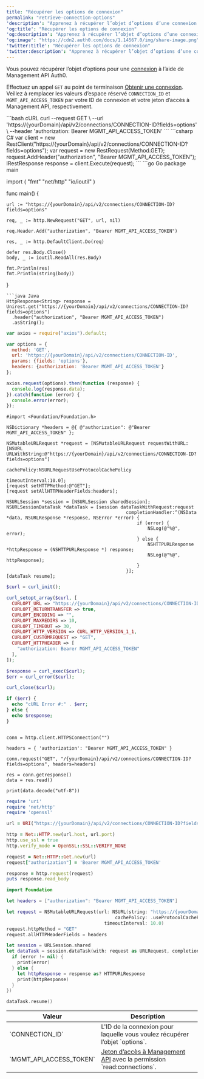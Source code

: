 ```yaml
---
title: "Récupérer les options de connexion"
permalink: "retrieve-connection-options"
'description': "Apprenez à récupérer l’objet d’options d’une connexion à l’aide de Management API Auth0."
'og:title': "Récupérer les options de connexion"
'og:description': "Apprenez à récupérer l’objet d’options d’une connexion à l’aide de Management API Auth0."
'og:image': "https://cdn2.auth0.com/docs/1.14567.0/img/share-image.png"
'twitter:title': "Récupérer les options de connexion"
'twitter:description': "Apprenez à récupérer l’objet d’options d’une connexion à l’aide de Management API Auth0."
---
```



Vous pouvez récupérer l’objet d’options pour une [connexion](/docs/docs/fr-ca/connections) à l’aide de <Tooltip href="/docs/docs/fr-ca/glossary?term=management-api" tip="Management API
Un produit permettant aux clients d’effectuer des tâches administratives." cta="Voir le glossaire">Management API</Tooltip> Auth0.

Effectuez un appel `GET` au point de terminaison [Obtenir une connexion](/docs/docs/fr-ca/api/management/v2#!/Connections/get_connections_by_id). Veillez à remplacer les valeurs d’espace réservé `CONNECTION_ID` et `MGMT_API_ACCESS_TOKEN` par votre ID de connexion et votre jeton d’accès à Management API, respectivement.

<AuthCodeGroup>
```bash cURL
curl --request GET \
  --url 'https://{yourDomain}/api/v2/connections/CONNECTION-ID?fields=options' \
  --header 'authorization: Bearer MGMT_API_ACCESS_TOKEN'
```
```csharp C#
var client = new RestClient("https://{yourDomain}/api/v2/connections/CONNECTION-ID?fields=options");
var request = new RestRequest(Method.GET);
request.AddHeader("authorization", "Bearer MGMT_API_ACCESS_TOKEN");
IRestResponse response = client.Execute(request);
```
```go Go
package main

import (
	"fmt"
	"net/http"
	"io/ioutil"
)

func main() {

	url := "https://{yourDomain}/api/v2/connections/CONNECTION-ID?fields=options"

	req, _ := http.NewRequest("GET", url, nil)

	req.Header.Add("authorization", "Bearer MGMT_API_ACCESS_TOKEN")

	res, _ := http.DefaultClient.Do(req)

	defer res.Body.Close()
	body, _ := ioutil.ReadAll(res.Body)

	fmt.Println(res)
	fmt.Println(string(body))

}
```
```java Java
HttpResponse<String> response = Unirest.get("https://{yourDomain}/api/v2/connections/CONNECTION-ID?fields=options")
  .header("authorization", "Bearer MGMT_API_ACCESS_TOKEN")
  .asString();
```
```javascript Node.JS
var axios = require("axios").default;

var options = {
  method: 'GET',
  url: 'https://{yourDomain}/api/v2/connections/CONNECTION-ID',
  params: {fields: 'options'},
  headers: {authorization: 'Bearer MGMT_API_ACCESS_TOKEN'}
};

axios.request(options).then(function (response) {
  console.log(response.data);
}).catch(function (error) {
  console.error(error);
});
```
```obj-c Obj-C
#import <Foundation/Foundation.h>

NSDictionary *headers = @{ @"authorization": @"Bearer MGMT_API_ACCESS_TOKEN" };

NSMutableURLRequest *request = [NSMutableURLRequest requestWithURL:[NSURL URLWithString:@"https://{yourDomain}/api/v2/connections/CONNECTION-ID?fields=options"]
                                                       cachePolicy:NSURLRequestUseProtocolCachePolicy
                                                   timeoutInterval:10.0];
[request setHTTPMethod:@"GET"];
[request setAllHTTPHeaderFields:headers];

NSURLSession *session = [NSURLSession sharedSession];
NSURLSessionDataTask *dataTask = [session dataTaskWithRequest:request
                                            completionHandler:^(NSData *data, NSURLResponse *response, NSError *error) {
                                                if (error) {
                                                    NSLog(@"%@", error);
                                                } else {
                                                    NSHTTPURLResponse *httpResponse = (NSHTTPURLResponse *) response;
                                                    NSLog(@"%@", httpResponse);
                                                }
                                            }];
[dataTask resume];
```
```php PHP
$curl = curl_init();

curl_setopt_array($curl, [
  CURLOPT_URL => "https://{yourDomain}/api/v2/connections/CONNECTION-ID?fields=options",
  CURLOPT_RETURNTRANSFER => true,
  CURLOPT_ENCODING => "",
  CURLOPT_MAXREDIRS => 10,
  CURLOPT_TIMEOUT => 30,
  CURLOPT_HTTP_VERSION => CURL_HTTP_VERSION_1_1,
  CURLOPT_CUSTOMREQUEST => "GET",
  CURLOPT_HTTPHEADER => [
    "authorization: Bearer MGMT_API_ACCESS_TOKEN"
  ],
]);

$response = curl_exec($curl);
$err = curl_error($curl);

curl_close($curl);

if ($err) {
  echo "cURL Error #:" . $err;
} else {
  echo $response;
}
```
```import http.client

conn = http.client.HTTPSConnection("")

headers = { 'authorization': "Bearer MGMT_API_ACCESS_TOKEN" }

conn.request("GET", "/{yourDomain}/api/v2/connections/CONNECTION-ID?fields=options", headers=headers)

res = conn.getresponse()
data = res.read()

print(data.decode("utf-8"))
```
```ruby Ruby
require 'uri'
require 'net/http'
require 'openssl'

url = URI("https://{yourDomain}/api/v2/connections/CONNECTION-ID?fields=options")

http = Net::HTTP.new(url.host, url.port)
http.use_ssl = true
http.verify_mode = OpenSSL::SSL::VERIFY_NONE

request = Net::HTTP::Get.new(url)
request["authorization"] = 'Bearer MGMT_API_ACCESS_TOKEN'

response = http.request(request)
puts response.read_body
```
```swift Swift
import Foundation

let headers = ["authorization": "Bearer MGMT_API_ACCESS_TOKEN"]

let request = NSMutableURLRequest(url: NSURL(string: "https://{yourDomain}/api/v2/connections/CONNECTION-ID?fields=options")! as URL,
                                        cachePolicy: .useProtocolCachePolicy,
                                    timeoutInterval: 10.0)
request.httpMethod = "GET"
request.allHTTPHeaderFields = headers

let session = URLSession.shared
let dataTask = session.dataTask(with: request as URLRequest, completionHandler: { (data, response, error) -> Void in
  if (error != nil) {
    print(error)
  } else {
    let httpResponse = response as? HTTPURLResponse
    print(httpResponse)
  }
})

dataTask.resume()
```
</AuthCodeGroup>

<table class="table"><thead>
<tr>
<th>Valeur</th>
<th>Description</th>
</tr>
</thead>
<tbody>
<tr>
<td>`CONNECTION_ID`</td>
<td>L'ID de la connexion pour laquelle vous voulez récupérer l’objet `options`.</td>
</tr>
<tr>
<td>`MGMT_API_ACCESS_TOKEN`</td>
<td><a href="/docs/docs/fr-ca/api/management/v2/tokens">Jeton d’accès à Management API</a> avec la permission `read:connections`.</td>
</tr>
</tbody>
</table>